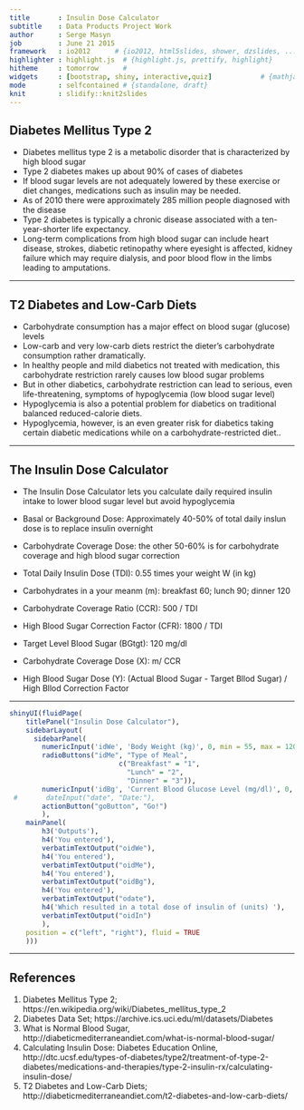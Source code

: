 ```yaml
---
title       : Insulin Dose Calculator
subtitle    : Data Products Project Work
author      : Serge Masyn
job         : June 21 2015
framework   : io2012      # {io2012, html5slides, shower, dzslides, ...}
highlighter : highlight.js  # {highlight.js, prettify, highlight}
hitheme     : tomorrow      # 
widgets     : [bootstrap, shiny, interactive,quiz]            # {mathjax, quiz, bootstrap}
mode        : selfcontained # {standalone, draft}
knit        : slidify::knit2slides
---
```



## Diabetes Mellitus Type 2
* Diabetes mellitus type 2 is a metabolic disorder that is characterized by high blood sugar 
* Type 2 diabetes makes up about 90% of cases of diabetes
* If blood sugar levels are not adequately lowered by these exercise or diet changes, medications such as insulin may be needed.
* As of 2010 there were approximately 285 million people diagnosed with the disease
* Type 2 diabetes is typically a chronic disease associated with a ten-year-shorter life expectancy.
* Long-term complications from high blood sugar can include heart disease, strokes, diabetic retinopathy where eyesight is affected, kidney failure which may require dialysis, and poor blood flow in the limbs leading to amputations.

---

## T2 Diabetes and Low-Carb Diets
* Carbohydrate consumption has a major effect on blood sugar (glucose) levels
* Low-carb and very low-carb diets restrict the dieter's carbohydrate consumption rather dramatically.
* In healthy people and mild diabetics not treated with medication, this carbohydrate restriction rarely causes low blood sugar problems
* But in other diabetics, carbohydrate restriction can lead to serious, even life-threatening, symptoms of hypoglycemia (low blood sugar level)
* Hypoglycemia is also a potential problem for diabetics on traditional balanced reduced-calorie diets. 
* Hypoglycemia, however, is an even greater risk for diabetics taking certain diabetic medications while on a carbohydrate-restricted diet.. 

---

## The Insulin Dose Calculator
* The Insulin Dose Calculator lets you calculate daily required insulin intake to lower blood sugar level but avoid hypoglycemia

* Basal or Background Dose: Approximately 40-50% of total daily inslun dose is to replace insulin overnight
* Carbohydrate Coverage Dose: the other 50-60% is for carbohydrate coverage and high blood sugar correction
* Total Daily Insulin Dose (TDI): 0.55 times your weight W  (in kg)
* Carbohydrates in a your meanm (m): breakfast 60; lunch 90; dinner 120
* Carbohydrate Coverage Ratio (CCR): 500 / TDI
* High Blood Sugar Correction Factor (CFR): 1800 / TDI
* Target Level Blood Sugar (BGtgt): 120 mg/dl
* Carbohydrate Coverage Dose (X): m/ CCR
* High Blood Sugar Dose (Y): (Actual Blood Sugar - Target Bllod Sugar) / High Bllod Correction Factor

---

```r
shinyUI(fluidPage(
    titlePanel("Insulin Dose Calculator"),
    sidebarLayout(
      sidebarPanel(
        numericInput('idWe', 'Body Weight (kg)', 0, min = 55, max = 120, step = 1),
        radioButtons("idMe", "Type of Meal",
                           c("Breakfast" = "1",
                             "Lunch" = "2",
                             "Dinner" = "3")),
        numericInput('idBg', 'Current Blood Glucose Level (mg/dl)', 0, min = 55, max = 250, step = 5),
 #       dateInput("date", "Date:"),
        actionButton("goButton", "Go!")
        ),
    mainPanel(
        h3('Outputs'),
        h4('You entered'),
        verbatimTextOutput("oidWe"),
        h4('You entered'),
        verbatimTextOutput("oidMe"),
        h4('You entered'),
        verbatimTextOutput("oidBg"),
        h4('You entered'),
        verbatimTextOutput("odate"),
        h4('Which resulted in a total dose of insulin of (units) '),
        verbatimTextOutput("oidIn")
        ),
    position = c("left", "right"), fluid = TRUE
    )))
```

---

## References
1. Diabetes Mellitus Type 2; https://en.wikipedia.org/wiki/Diabetes_mellitus_type_2
2. Diabetes Data Set; https://archive.ics.uci.edu/ml/datasets/Diabetes
3. What is Normal Blood Sugar, http://diabeticmediterraneandiet.com/what-is-normal-blood-sugar/
4. Calculating Insulin Dose: Diabetes Education Online, http://dtc.ucsf.edu/types-of-diabetes/type2/treatment-of-type-2-diabetes/medications-and-therapies/type-2-insulin-rx/calculating-insulin-dose/
5. T2 Diabetes and Low-Carb Diets; http://diabeticmediterraneandiet.com/t2-diabetes-and-low-carb-diets/








